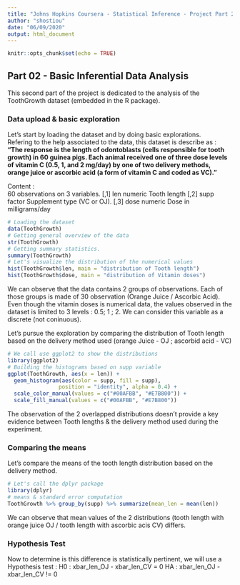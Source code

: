 ```yaml
---
title: "Johns Hopkins Coursera - Statistical Inference - Project Part 2"
author: "shostiou"
date: "06/09/2020"
output: html_document
---
```


```r
knitr::opts_chunk$set(echo = TRUE)
```

## Part 02 - Basic Inferential Data Analysis

This second part of the project is dedicated to the analysis of the ToothGrowth dataset (embedded in the R package).  

### Data upload & basic exploration

Let's start by loading the dataset and by doing basic explorations.  
Refering to the help associated to the data, this dataset is describe as : **"The response is the length of odontoblasts (cells responsible for tooth growth) in 60 guinea pigs. Each animal received one of three dose levels of vitamin C (0.5, 1, and 2 mg/day) by one of two delivery methods, orange juice or ascorbic acid (a form of vitamin C and coded as VC)."**  

Content :   
60 observations on 3 variables.
[,1]	len	numeric	Tooth length
[,2]	supp	factor	Supplement type (VC or OJ).
[,3]	dose	numeric	Dose in milligrams/day

```r
# Loading the dataset
data(ToothGrowth)  
# Getting general overview of the data  
str(ToothGrowth)  
# Getting summary statistics.
summary(ToothGrowth)  
# Let's visualize the distribution of the numerical values
hist(ToothGrowth$len, main = "distribution of Tooth length")  
hist(ToothGrowth$dose, main = "distribution of Vitamin doses")

```
We can observe that the data contains 2 groups of observations. Each of those groups is made of 30 observation (Orange Juice / Ascorbic Acid).  
Even though the vitamin doses is numerical data, the values observed in the dataset is limited to 3 levels : 0.5; 1 ; 2. We can consider this variable as a discrete (not coninuous).  

Let's pursue the exploration by comparing the distribution of Tooth length based on the delivery method used (orange Juice - OJ ; ascorbid acid - VC)


```r
# We call use ggplot2 to show the distributions  
library(ggplot2)
# Building the histograms based on supp variable  
ggplot(ToothGrowth, aes(x = len)) +
  geom_histogram(aes(color = supp, fill = supp), 
                position = "identity", alpha = 0.4) +
  scale_color_manual(values = c("#00AFBB", "#E7B800")) +
  scale_fill_manual(values = c("#00AFBB", "#E7B800"))

```
The observation of the 2 overlapped distributions doesn't provide a key evidence between Tooth lengths & the delivery method used during the experiment.


### Comparing the means

Let's compare the means of the tooth length distribution based on the delivery method.

```r
# Let's call the dplyr package
library(dplyr)
# means & standard error computation  
ToothGrowth %>% group_by(supp) %>% summarize(mean_len = mean(len))

```

We can observe that mean values of the 2 distributions (tooth length with orange juice OJ / tooth length with ascorbic acis CV) differs.  

### Hypothesis Test

Now to determine is this difference is statistically pertinent, we will use a Hypothesis test :
H0 : xbar_len_OJ - xbar_len_CV = 0
HA : xbar_len_OJ -  xbar_len_CV != 0  




